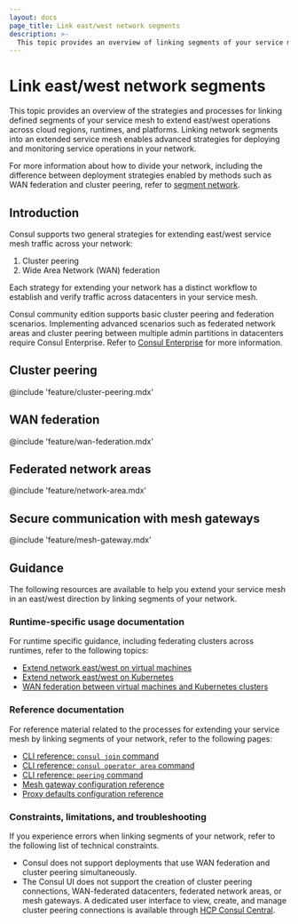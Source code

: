 ```yaml
---
layout: docs
page_title: Link east/west network segments
description: >-
  This topic provides an overview of linking segments of your service mesh in an east/west direction. You can extend your service mesh across regions, runtimes, and cloud providers with cluster peering or WAN federation.
---
```


# Link east/west network segments

This topic provides an overview of the strategies and processes for linking defined segments of your service mesh to extend east/west operations across cloud regions, runtimes, and platforms. Linking network segments into an extended service mesh enables advanced strategies for deploying and monitoring service operations in your network.

For more information about how to divide your network, including the difference between deployment strategies enabled by methods such as WAN federation and cluster peering, refer to [segment network](/consul/docs/segment).

## Introduction

Consul supports two general strategies for extending east/west service mesh traffic across your network:

1. Cluster peering
1. Wide Area Network (WAN) federation

Each strategy for extending your network has a distinct workflow to establish and verify traffic across datacenters in your service mesh.

Consul community edition supports basic cluster peering and federation scenarios. Implementing advanced scenarios such as federated network areas and cluster peering between multiple admin partitions in datacenters require Consul Enterprise. Refer to [Consul Enterprise](consul/docs/enterprise) for more information.

## Cluster peering

@include 'feature/cluster-peering.mdx'

## WAN federation

@include 'feature/wan-federation.mdx'

## Federated network areas

@include 'feature/network-area.mdx'

## Secure communication with mesh gateways

@include 'feature/mesh-gateway.mdx'

## Guidance

The following resources are available to help you extend your service mesh in an east/west direction by linking segments of your network.

### Runtime-specific usage documentation

For runtime specific guidance, including federating clusters across runtimes, refer to the following topics:

- [Extend network east/west on virtual machines](/consul/docs/link/vm#guidance)
- [Extend network east/west on Kubernetes](/consul/docs/link/k8s#guidance)
- [WAN federation between virtual machines and Kubernetes clusters](/consul/docs/link/wan-federation/k8s-vm)

### Reference documentation

For reference material related to the processes for extending your service mesh by linking segments of your network, refer to the following pages:

- [CLI reference: `consul join` command](/consul/commands/join)
- [CLI reference: `consul operator area` command](/consul/commands/operator/area)
- [CLI reference: `peering` command](/consul/commands/peering)
- [Mesh gateway configuration reference](/consul/docs/reference/proxy/connect-proxy)
- [Proxy defaults configuration reference](/consul/docs/reference/config-entry/proxy-defaults)

### Constraints, limitations, and troubleshooting

If you experience errors when linking segments of your network, refer to the following list of technical constraints.

- Consul does not support deployments that use WAN federation and cluster peering simultaneously.
- The Consul UI does not support the creation of cluster peering connections, WAN-federated datacenters, federated network areas, or mesh gateways. A dedicated user interface to view, create, and manage cluster peering connections is available through [HCP Consul Central](/hcp/docs/consul/monitor/consul-central/network-views#cluster-peering).